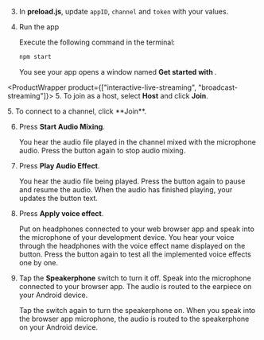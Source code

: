 <PlatformWrapper platform="electron">

3.  In **preload.js**, update `appID`, `channel` and `token` with your values.

4.  Run the app
    
    Execute the following command in the terminal:
    ```bash
    npm start
    ```
    You see your app opens a window named **Get started with <Vpd k="PRODUCT" />**.

<ProductWrapper product={["interactive-live-streaming", "broadcast-streaming"]}>
5. To join as a host, select **Host** and click **Join**.
</ProductWrapper>

<ProductWrapper product="video-calling">
5. To connect to a channel, click **Join**.
</ProductWrapper>

6. Press **Start Audio Mixing**.

    You hear the audio file played in the channel mixed with the microphone audio. Press the button again to stop audio mixing.

7. Press **Play Audio Effect**.

    You hear the audio file being played. Press the button again to pause and resume the audio. When the audio has finished playing, your <Vpl k= "CLIENT"/> updates the button text.

8. Press **Apply voice effect**. 

    Put on headphones connected to your web browser app and speak into the microphone of your development device. You hear your voice through the headphones with the voice effect name displayed on the button. Press the button again to test all the implemented voice effects one by one.
    
10. Tap the **Speakerphone** switch to turn it off. Speak into the microphone connected to your browser app. The audio is routed to the earpiece on your Android device. 

    Tap the switch again to turn the speakerphone on. When you speak into the browser app microphone, the audio is routed to the speakerphone on your Android device.

</PlatformWrapper>
